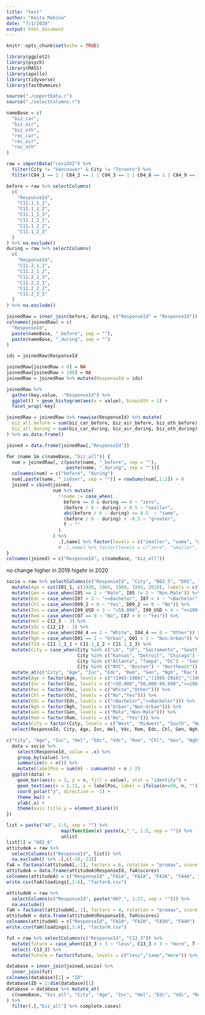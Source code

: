 ---
title: "test"
author: "Keita Makino"
date: "7/1/2020"
output: html_document
---

```{r setup, include=FALSE}
knitr::opts_chunk$set(echo = TRUE)

library(ggplot2)
library(psych)
library(MASS)
library(apollo)
library(tidyverse)
library(fastDummies)

source("./importData.r")
source("./selectColumns.r")
```

```{r}
nameBase = c(
  "biz_car",
  "biz_air",
  "biz_oth",
  "rec_car",
  "rec_air",
  "rec_oth"
)

raw = importData("covidV2") %>%
  filter(City != "Vancouver" & City != "Toronto") %>%
  filter(C04_1 == 1 | C04_2 == 1 | C04_3 == 1 | C04_8 == 1 | C04_9 == 1)
```

```{r fig.width=12, fig.height=8}
before = raw %>% selectColumns(
  c(
    "ResponseId",
    "C11.1_1_1",
    "C11.1_1_2",
    "C11.1_1_3",
    "C11.1_2_1",
    "C11.1_2_2",
    "C11.1_2_3"
  )
) %>% na.exclude()
during = raw %>% selectColumns(
  c(
    "ResponseId",
    "C11.2_1_1",
    "C11.2_1_2",
    "C11.2_1_3",
    "C11.2_2_1",
    "C11.2_2_2",
    "C11.2_2_3"
  )
) %>% na.exclude()

joinedRaw = inner_join(before, during, c("ResponseId" = "ResponseId"))
colnames(joinedRaw) = c(
  "ResponseId",
  paste(nameBase, "_before", sep = ""),
  paste(nameBase, "_during", sep = "")
)

ids = joinedRaw$ResponseId

joinedRaw[joinedRaw < 0] = NA
joinedRaw[joinedRaw > 100] = NA
joinedRaw = joinedRaw %>% mutate(ResponseId = ids)

joinedRaw %>%
  gather(key,value, -"ResponseId") %>%
  ggplot() + geom_histogram(aes(x = value), binwidth = 1) +
  facet_wrap(~key)

joinedRaw = joinedRaw %>% rowwise(ResponseId) %>% mutate(
  biz_all_before = sum(biz_car_before, biz_air_before, biz_oth_before),
  biz_all_during = sum(biz_car_during, biz_air_during, biz_oth_during)
) %>% as.data.frame()

joined = data.frame(joinedRaw[,"ResponseId"])

for (name in c(nameBase, "biz_all")) {
  num = joinedRaw[, c(paste(name, "_before", sep = ""),
                      paste(name, "_during", sep = ""))]
  colnames(num) = c("before", "during")
  num[,paste(name, "_isUser", sep = "")] = rowSums(num[,1:2]) > 0
  joined = cbind(joined,
                 num %>% mutate(
                   !!name := case_when(
                     before == 0 & during == 0 ~ "zero",
                     (before / 6 - during) > 0.5 ~ "smaller",
                     abs(before / 6 - during) <= 0.5  ~ "same",
                     (before / 6 - during) < -0.5 ~ "greater",
                     T ~ ""
                   )
                 ) %>%
                   .[,name] %>% factor(levels = c("smaller", "same", "greater")))
                   # .[,name] %>% factor(levels = c("zero", "smaller", "same", "greater")))
}
colnames(joined) = c("ResponseId", c(nameBase, "biz_all"))
```

no change
higher in 2019
higehr in 2020

```{r fig.width=16, fig.height=24}
socio = raw %>% selectColumns(c("ResponseId", "City", "B02_5", "D01", "D09_2", "C07", "C12_3", "C12_13", "I01_1", "I04_4", "I05", "I09_USD", "I07", "I12", "C11.1_1_1", "C11.1_1_2", "C11.1_1_3")) %>% 
  mutate(Age = cut(I01_1, c(1920, 1965, 1980, 1995, 2010), labels = c("(1920-1965]","(1965-1980]","(1980-1995]","(1995-2010]"))) %>%
  mutate(Gen = case_when(I05 == 2 ~ "Male", I05 != 2 ~ "Non-Male")) %>%
  mutate(Edc = case_when(I07 > 3 ~ ">=Bachelor", I07 < 4 ~ "<Bachelor")) %>%
  mutate(Chl = case_when(D09_2 > 0 ~ "Yes", D09_2 == 0 ~ "No")) %>%
  mutate(Inc = case_when(I09_USD < 3 ~ "<50,000", I09_USD > 4 ~ ">=100,000", T ~ "50,000-99,999")) %>%
  mutate(Rem = case_when(C07 == 0 ~ "No", C07 > 0 ~ "Yes")) %>%
  mutate(Hel = C12_3 - 3) %>%
  mutate(Vdc = C12_13 - 3) %>%
  mutate(Rac = case_when(I04_4 == 1 ~ "White", I04_4 == 0 ~ "Other")) %>%
  mutate(Ngh = case_when(D01 == 1 ~ "Urban", D01 > 1 ~ "Non-Urban")) %>%
  mutate(T19 = C11.1_1_1 + C11.1_1_2 + C11.1_1_3) %>%
  mutate(City = case_when(City %in% c("LA", "SF", "Sacramento", "Seattle", "SD", "Denver", "SLC") ~ "West",
                          City %in% c("Kansas", "Detroit", "Chicago") ~ "Midwest",
                          City %in% c("Atlanta", "Tampa", "DC") ~ "South",
                          City %in% c("NYC", "Boston") ~ "Northeast")) %>%
  mutate_at(c("City", "Age", "Inc", "Edc", "Rem", "Gen", "Ngh", "Rac"), as.factor) %>%
  mutate(Age = factor(Age, levels = c("(1965-1980]","(1995-2010]","(1980-1995]","(1920-1965]"))) %>%
  mutate(Inc = factor(Inc, levels = c("<50,000","50,000-99,999",">=100,000"))) %>%
  mutate(Rac = factor(Rac, levels = c("White","Other"))) %>%
  mutate(Chl = factor(Chl, levels = c("No","Yes"))) %>%
  mutate(Edc = factor(Edc, levels = c("<Bachelor",">=Bachelor"))) %>%
  mutate(Ngh = factor(Ngh, levels = c("Urban","Non-Urban"))) %>%
  mutate(Gen = factor(Gen, levels = c("Male","Non-Male"))) %>%
  mutate(Rem = factor(Rem, levels = c("No", "Yes"))) %>%
  mutate(City = factor(City, levels = c("West", "Midwest", "South", "Northeast"))) %>%
  select(ResponseId, City, Age, Inc, Hel, Vdc, Rem, Edc, Chl, Gen, Ngh, Rac, T19)
```

```{r fig.width=8, fig.height=4.8}
c("City", "Age", "Inc", "Hel", "Edc", "Vdc", "Rem", "Chl", "Gen", "Ngh", "Rac") %>% map( ~ {
  data = socio %>%
    select(ResponseId, value = .x) %>%
    group_by(value) %>%
    summarize(n = n()) %>%
    mutate(labelPos = sum(n) - cumsum(n) + n / 2)
  ggplot(data) +
    geom_bar(aes(x = 1, y = n, fill = value), stat = "identity") +
    geom_text(aes(x = 1.15, y = labelPos, label = ifelse(n>=50, n, ""))) +
    coord_polar("y", direction = -1) +
    theme_bw() +
    ylab(.x) +
    theme(axis.title.y = element_blank())
})
```

```{r}
list = paste("A0", 1:5, sep = "") %>% 
                    map(function(x) paste(x,"_", 1:5, sep = "")) %>% 
                    unlist
list[5] = "A01_6"
attitudeA = raw %>%
  selectColumns(c("ResponseId", list)) %>%
  na.exclude() %>% .[,c(-10,-23)]
faA = factanal(attitudeA[,-1], factors = 6, rotation = "promax", score = "Bartlett")
attitudeA = data.frame(attitudeA$ResponseId, faA$scores)
colnames(attitudeA) = c("ResponseId" ,"FA1A", "FA2A", "FA3A", "FA4A", "FA5A", "FA6A")
write.csv(faA$loadings[,1:6], "factorA.csv")
```

```{r fig.width=16, fig.height=24}
attitudeH = raw %>%
  selectColumns(c("ResponseId", paste("H07_", 1:17, sep = ""))) %>%
  na.exclude()
faH = factanal(attitudeH[,-1], factors = 4, rotation = "promax", score = "Bartlett")
attitudeH = data.frame(attitudeH$ResponseId, faH$scores)
colnames(attitudeH) = c("ResponseId", "FA1H", "FA2H", "FA3H", "FA4H")
write.csv(faH$loadings[,1:4], "factorH.csv")
```

```{r fig.width=16, fig.height=24}
fut = raw %>% selectColumns(c("ResponseId", "C13_3")) %>%
  mutate(future = case_when(C13_3 < 3 ~ "less", C13_3 > 3 ~ "more", T ~ "same"))  %>%
  select(-C13_3) %>%
  mutate(future = factor(future, levels = c("less","same","more")) %>% as.numeric())
```

```{r}
database = inner_join(joined,socio) %>%
  inner_join(fut)
colnames(database)[1] = "ID"
database$ID = 1:dim(database)[1]
database = database %>% mutate_at(
  c(nameBase, "biz_all", "City", "Age", "Inc", "Hel", "Edc", "Vdc", "Rem", "Chl", "Gen", "Ngh", "Rac", "T19"), as.numeric
) %>%
  filter(.[,"biz_all"] %>% complete.cases)
```